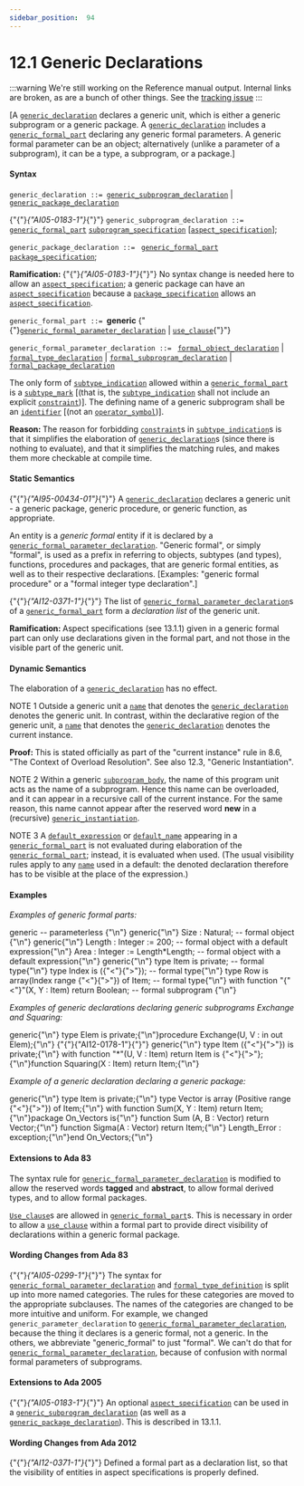 ---
sidebar_position:  94
---

# 12.1 Generic Declarations

:::warning
We're still working on the Reference manual output.  Internal links are broken,
as are a bunch of other things.
See the [tracking issue](https://github.com/ada-lang-io/ada-lang-io/issues/20)
:::


<p>[A <code><a href="../AA-12/AA-12.1#S0310">generic_declaration</a></code> declares a generic unit, which is either a generic subprogram or a generic package. A <code><a href="../AA-12/AA-12.1#S0310">generic_declaration</a></code> includes a <code><a href="../AA-12/AA-12.1#S0313">generic_formal_part</a></code> declaring any generic formal parameters. A generic formal parameter can be an object; alternatively (unlike a parameter of a subprogram), it can be a type, a subprogram, or a package.] </p>

#### Syntax

<p><code>generic_declaration</code><a id="S0310"></a><code> ::= </code><code><a href="../AA-12/AA-12.1#S0311">generic_subprogram_declaration</a></code> | <code><a href="../AA-12/AA-12.1#S0312">generic_package_declaration</a></code></p>
<p>{"{"}<em>{"AI05-0183-1"}</em>{"}"} <code>generic_subprogram_declaration</code><a id="S0311"></a><code> ::= </code>     <code><a href="../AA-12/AA-12.1#S0313">generic_formal_part</a></code>  <code><a href="../AA-6/AA-6.1#S0196">subprogram_specification</a></code>        [<code><a href="../AA-13/AA-13.1#S0346">aspect_specification</a></code>];</p>
<p><code>generic_package_declaration</code><a id="S0312"></a><code> ::= </code>     <code><a href="../AA-12/AA-12.1#S0313">generic_formal_part</a></code>  <code><a href="../AA-7/AA-7.1#S0230">package_specification</a></code>;</p>
<Admonition type="note">
<p><strong>Ramification: </strong>{"{"}<em>{"AI05-0183-1"}</em>{"}"} No syntax change is needed here to allow an <code><a href="../AA-13/AA-13.1#S0346">aspect_specification</a></code>; a generic package can have an <code><a href="../AA-13/AA-13.1#S0346">aspect_specification</a></code> because a <code><a href="../AA-7/AA-7.1#S0230">package_specification</a></code> allows an <code><a href="../AA-13/AA-13.1#S0346">aspect_specification</a></code>. </p></Admonition>

<p><code>generic_formal_part</code><a id="S0313"></a><code> ::= </code><strong>generic</strong> {"{"}<code><a href="../AA-12/AA-12.1#S0314">generic_formal_parameter_declaration</a></code> | <code><a href="../AA-8/AA-8.4#S0235">use_clause</a></code>{"}"}</p>
<p><code>generic_formal_parameter_declaration</code><a id="S0314"></a><code> ::= </code>      <code><a href="../AA-12/AA-12.4#S0319">formal_object_declaration</a></code>    | <code><a href="../AA-12/AA-12.5#S0320">formal_type_declaration</a></code>    | <code><a href="../AA-12/AA-12.6#S0335">formal_subprogram_declaration</a></code>    | <code><a href="../AA-12/AA-12.7#S0340">formal_package_declaration</a></code></p>
<p>The only form of <code><a href="../AA-3/AA-3.2#S0027">subtype_indication</a></code> allowed within a <code><a href="../AA-12/AA-12.1#S0313">generic_formal_part</a></code> is a <code><a href="../AA-3/AA-3.2#S0028">subtype_mark</a></code> [(that is, the <code><a href="../AA-3/AA-3.2#S0027">subtype_indication</a></code> shall not include an explicit <code><a href="../AA-3/AA-3.2#S0029">constraint</a></code>)]. The defining name of a generic subprogram shall be an <code><a href="../AA-2/AA-2.3#S0002">identifier</a></code> [(not an <code><a href="../AA-6/AA-6.1#S0202">operator_symbol</a></code>)]. </p>
<Admonition type="note">
<p><strong>Reason: </strong>The reason for forbidding <code><a href="../AA-3/AA-3.2#S0029">constraint</a></code>s in <code><a href="../AA-3/AA-3.2#S0027">subtype_indication</a></code>s is that it simplifies the elaboration of <code><a href="../AA-12/AA-12.1#S0310">generic_declaration</a></code>s (since there is nothing to evaluate), and that it simplifies the matching rules, and makes them more checkable at compile time. </p></Admonition>


#### Static Semantics

<p>{"{"}<em>{"AI95-00434-01"}</em>{"}"} A <code><a href="../AA-12/AA-12.1#S0310">generic_declaration</a></code> declares a generic unit - a generic package, generic procedure, or generic function, as appropriate.</p>
<p>An entity is a <em>generic formal</em> entity if it is declared by a <code><a href="../AA-12/AA-12.1#S0314">generic_formal_parameter_declaration</a></code>. "Generic formal", or simply "formal", is used as a prefix in referring to objects, subtypes (and types), functions, procedures and packages, that are generic formal entities, as well as to their respective declarations. [Examples: "generic formal procedure" or a "formal integer type declaration".]</p>
<p>{"{"}<em>{"AI12-0371-1"}</em>{"}"} The list of <code><a href="../AA-12/AA-12.1#S0314">generic_formal_parameter_declaration</a></code>s of a <code><a href="../AA-12/AA-12.1#S0313">generic_formal_part</a></code> form a <em>declaration list</em> of the generic unit.</p>
<Admonition type="note">
<p><strong>Ramification: </strong>Aspect specifications (see 13.1.1) given in a generic formal part can only use declarations given in the formal part, and not those in the visible part of the generic unit. </p></Admonition>


#### Dynamic Semantics

<p>The elaboration of a <code><a href="../AA-12/AA-12.1#S0310">generic_declaration</a></code> has no effect. </p>
<Admonition type="note">
<p>NOTE 1   Outside a generic unit a <code><a href="../AA-4/AA-4.1#S0091">name</a></code> that denotes the <code><a href="../AA-12/AA-12.1#S0310">generic_declaration</a></code> denotes the generic unit. In contrast, within the declarative region of the generic unit, a <code><a href="../AA-4/AA-4.1#S0091">name</a></code> that denotes the <code><a href="../AA-12/AA-12.1#S0310">generic_declaration</a></code> denotes the current instance. </p></Admonition>

<Admonition type="note">
<p><strong>Proof: </strong>This is stated officially as part of the "current instance" rule in 8.6, "The Context of Overload Resolution". See also 12.3, "Generic Instantiation". </p></Admonition>

<Admonition type="note">
<p>NOTE 2   Within a generic <code><a href="../AA-6/AA-6.3#S0216">subprogram_body</a></code>, the name of this program unit acts as the name of a subprogram. Hence this name can be overloaded, and it can appear in a recursive call of the current instance. For the same reason, this name cannot appear after the reserved word <strong>new</strong> in a (recursive) <code><a href="../AA-12/AA-12.3#S0315">generic_instantiation</a></code>.</p></Admonition>

<Admonition type="note">
<p>NOTE 3   A <code><a href="../AA-3/AA-3.7#S0063">default_expression</a></code> or <code><a href="../AA-12/AA-12.6#S0339">default_name</a></code> appearing in a <code><a href="../AA-12/AA-12.1#S0313">generic_formal_part</a></code> is not evaluated during elaboration of the <code><a href="../AA-12/AA-12.1#S0313">generic_formal_part</a></code>; instead, it is evaluated when used. (The usual visibility rules apply to any <code><a href="../AA-4/AA-4.1#S0091">name</a></code> used in a default: the denoted declaration therefore has to be visible at the place of the expression.) </p></Admonition>


#### Examples

<p><em>Examples of generic formal parts:</em> </p>
<CodeBlock>
generic     --  parameterless {"\n"}
</CodeBlock>

<CodeBlock>
generic{"\n"}   Size : Natural;  --  formal object {"\n"}
</CodeBlock>

<CodeBlock>
generic{"\n"}   Length : Integer := 200;          -- formal object with a default expression{"\n"}
</CodeBlock>

<CodeBlock>
   Area   : Integer := Length*Length; -- formal object with a default expression{"\n"}
</CodeBlock>

<CodeBlock>
generic{"\n"}   type Item  is private;                       -- formal type{"\n"}   type Index is ({"<"}{">"});                          -- formal type{"\n"}   type Row   is array(Index range {"<"}{">"}) of Item; -- formal type{"\n"}   with function "{"<"}"(X, Y : Item) return Boolean;    -- formal subprogram {"\n"}
</CodeBlock>

<p><em>Examples of generic declarations declaring generic subprograms Exchange and Squaring:</em> </p>
<CodeBlock>
generic{"\n"}   type Elem is private;{"\n"}procedure Exchange(U, V : in out Elem);{"\n"}
</CodeBlock>

<CodeBlock>
{"{"}{"AI12-0178-1"}{"}"} generic{"\n"}   type Item ({"<"}{">"}) is private;{"\n"}   with function "*"(U, V : Item) return Item is {"<"}{">"};{"\n"}function Squaring(X : Item) return Item;{"\n"}
</CodeBlock>

<p><em>Example of a generic declaration declaring a generic package:</em> </p>
<CodeBlock>
generic{"\n"}   type Item   is private;{"\n"}   type Vector is array (Positive range {"<"}{">"}) of Item;{"\n"}   with function Sum(X, Y : Item) return Item;{"\n"}package On_Vectors is{"\n"}   function Sum  (A, B : Vector) return Vector;{"\n"}   function Sigma(A    : Vector) return Item;{"\n"}   Length_Error : exception;{"\n"}end On_Vectors;{"\n"}
</CodeBlock>


#### Extensions to Ada 83

<Admonition type="note">
<p>The syntax rule for <code><a href="../AA-12/AA-12.1#S0314">generic_formal_parameter_declaration</a></code> is modified to allow the reserved words <strong>tagged</strong> and <strong>abstract</strong>, to allow formal derived types, and to allow formal packages.</p></Admonition>

<Admonition type="note">
<p><code><a href="../AA-8/AA-8.4#S0235">Use_clause</a></code>s are allowed in <code><a href="../AA-12/AA-12.1#S0313">generic_formal_part</a></code>s. This is necessary in order to allow a <code><a href="../AA-8/AA-8.4#S0235">use_clause</a></code> within a formal part to provide direct visibility of declarations within a generic formal package. </p></Admonition>


#### Wording Changes from Ada 83

<Admonition type="note">
<p>{"{"}<em>{"AI05-0299-1"}</em>{"}"} The syntax for <code><a href="../AA-12/AA-12.1#S0314">generic_formal_parameter_declaration</a></code> and <code><a href="../AA-12/AA-12.5#S0323">formal_type_definition</a></code> is split up into more named categories. The rules for these categories are moved to the appropriate subclauses. The names of the categories are changed to be more intuitive and uniform. For example, we changed <code>generic_parameter_declaration</code> to <code><a href="../AA-12/AA-12.1#S0314">generic_formal_parameter_declaration</a></code>, because the thing it declares is a generic formal, not a generic. In the others, we abbreviate "generic_formal" to just "formal". We can't do that for <code><a href="../AA-12/AA-12.1#S0314">generic_formal_parameter_declaration</a></code>, because of confusion with normal formal parameters of subprograms. </p></Admonition>


#### Extensions to Ada 2005

<Admonition type="note">
<p>{"{"}<em>{"AI05-0183-1"}</em>{"}"} An optional <code><a href="../AA-13/AA-13.1#S0346">aspect_specification</a></code> can be used in a <code><a href="../AA-12/AA-12.1#S0311">generic_subprogram_declaration</a></code> (as well as a <code><a href="../AA-12/AA-12.1#S0312">generic_package_declaration</a></code>). This is described in 13.1.1. </p></Admonition>


#### Wording Changes from Ada 2012

<Admonition type="note">
<p>{"{"}<em>{"AI12-0371-1"}</em>{"}"} Defined a formal part as a declaration list, so that the visibility of entities in aspect specifications is properly defined. </p></Admonition>

